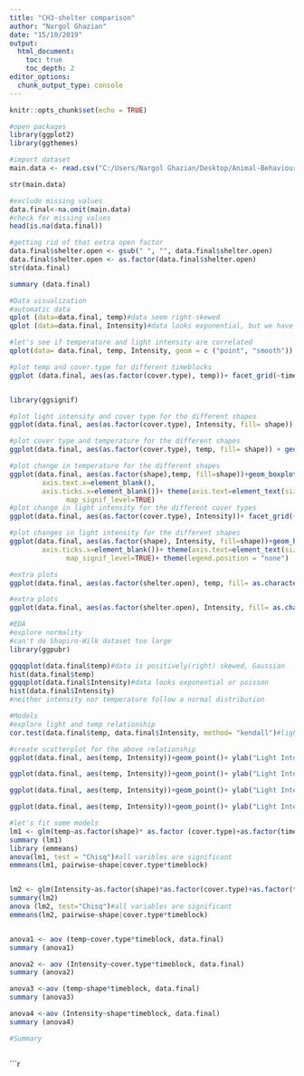 ```yaml
---
title: "CH3-shelter comparison"
author: "Nargol Ghazian"
date: "15/10/2019"
output:
  html_document:
    toc: true
    toc_depth: 2
editor_options: 
  chunk_output_type: console
---
```


```r
knitr::opts_chunk$set(echo = TRUE)
```


```r
#open packages 
library(ggplot2)
library(ggthemes)

#import dataset 
main.data <- read.csv("C:/Users/Nargol Ghazian/Desktop/Animal-Behaviour-and-Climate-project/CH3/shelter_logger_comparison.csv")

str(main.data)

#exclude missing values
data.final<-na.omit(main.data)
#check for missing values
head(is.na(data.final))

#getting rid of that extra open factor
data.final$shelter.open <- gsub(" ", "", data.final$shelter.open)
data.final$shelter.open <- as.factor(data.final$shelter.open)
str(data.final)

summary (data.final)
```


```r

#Data visualization 
#automatic data 
qplot (data=data.final, temp)#data seem right-skewed
qplot (data=data.final, Intensity)#data looks exponential, but we have to explore more

#let's see if temperature and light intensity are correlated 
qplot(data= data.final, temp, Intensity, geom = c ("point", "smooth")) + xlab("Temperature (°F)") + ylab ("Light Intensity (lum/ft²)")+ theme_classic()+ theme(axis.text=element_text(size=12))#there seems to be a positive correlation

#plot temp and cover.type for different timeblocks
ggplot (data.final, aes(as.factor(cover.type), temp))+ facet_grid(~timeblock) + geom_boxplot() + xlab("Cover Type (% light permeability)") + ylab ("Temperature (°F)")+ theme_classic()+ theme(axis.text=element_text(size=12))+ theme(axis.text=element_text(size=12))


library(ggsignif)

#plot light intensity and cover type for the different shapes
ggplot(data.final, aes(as.factor(cover.type), Intensity, fill= shape)) + geom_boxplot() + xlab("Cover Type (% light permeability)") + ylab ("Light Intensity (lum/ft²)")+ theme_classic()+ theme(axis.text=element_text(size=12))#boxplots overalp, prehaps significanlty different

#plot cover type and temperature for the different shapes
ggplot(data.final, aes(as.factor(cover.type), temp, fill= shape)) + geom_boxplot() + xlab("Cover Type (% light permeability)") + ylab ("Temperature (°F)")+ theme_classic()+ theme(axis.text=element_text(size=12))

#plot change in temperature for the different shapes
ggplot(data.final, aes(as.factor(shape),temp, fill=shape))+geom_boxplot() + facet_grid(~timeblock)+ xlab("Structure")+ ylab ("Temperature (°F)")+ theme_classic()+ theme(axis.text=element_text(size=12))+ theme(axis.title.x=element_blank(),
        axis.text.x=element_blank(),
        axis.ticks.x=element_blank())+ theme(axis.text=element_text(size=12))+geom_signif(comparisons = list(c("Triangle", "Square")), 
              map_signif_level=TRUE)
#plot change in light intensity for the different cover types
ggplot(data.final, aes(as.factor(cover.type), Intensity))+ facet_grid(~timeblock) + geom_boxplot() + xlab("Cover Type (% light permeability)") + ylab ("Light Intensity (lum/ft²)")+ theme_classic()+ theme(axis.text=element_text(size=12))

#plot changes in light intensity for the different shapes
ggplot(data.final, aes(as.factor(shape), Intensity, fill=shape))+geom_boxplot() + facet_grid(~timeblock)+ xlab("Structure")+ ylab ("Light Intensity (lum/ft²)")+ theme_classic()+ theme(axis.text=element_text(size=12))+theme(axis.title.x=element_blank(),axis.text.x=element_blank(),
        axis.ticks.x=element_blank())+ theme(axis.text=element_text(size=12))+geom_signif(comparisons = list(c("Square", "Triangle")), 
              map_signif_level=TRUE)+ theme(legend.position = "none")

#extra plots      
ggplot(data.final, aes(as.factor(shelter.open), temp, fill= as.character(cover.type))) + geom_boxplot() + xlab("Treatment") + ylab ("Temperature (°F)")+ theme_classic()+ theme(axis.text=element_text(size=12))+labs (fill= "Cover Type")

#extra plots
ggplot(data.final, aes(as.factor(shelter.open), Intensity, fill= as.character(cover.type))) + geom_boxplot() + xlab("Treatment") + ylab ("Light Intensity (lum/ft²)")+ theme_classic()+ theme(axis.text=element_text(size=12))+ labs (fill= "Cover Type")

```


```r
#EDA
#explore normality 
#can't do Shapiro-Wilk dataset too large 
library(ggpubr)

ggqqplot(data.final$temp)#data is positively(right) skewed, Gaussian  
hist(data.final$temp) 
ggqqplot(data.final$Intensity)#data looks exponential or poisson 
hist(data.final$Intensity)
#neither intensity nor temperature follow a normal distribution
```


```r
#Models
#explore light and temp relationship
cor.test(data.final$temp, data.final$Intensity, method= "kendall")#light and temp are correlated p<0.05

#create scatterplot for the above relationship 
ggplot(data.final, aes(temp, Intensity))+geom_point()+ ylab("Light Intensity (lum/ft²)")+ xlab("Temperature (°F)")+geom_smooth(method='glm', se=FALSE)+  facet_grid(cover.type~timeblock, scales = "free")+ theme_classic()#prehaps too dense too look at

ggplot(data.final, aes(temp, Intensity))+geom_point()+ ylab("Light Intensity (lum/ft²)")+ xlab("Temperature (°F)")+geom_smooth(method='glm', se=FALSE)+  facet_grid(~timeblock, scales = "free")+ theme_classic()#prehaps less dense too look at 

ggplot(data.final, aes(temp, Intensity))+geom_point()+ ylab("Light Intensity (lum/ft²)")+ xlab("Temperature (°F)")+geom_smooth(method='glm',se= FALSE)+  facet_grid(shape~timeblock, scales = "free")+ theme_classic()

ggplot(data.final, aes(temp, Intensity))+geom_point()+ ylab("Light Intensity (lum/ft²)")+ xlab("Temperature (°F)")+geom_smooth(method='glm',se= FALSE)+  facet_wrap(~cover.type, scales = "free")+ theme_classic()

#let's fit some models
lm1 <- glm(temp~as.factor(shape)* as.factor (cover.type)+as.factor(timeblock), data = data.final, family="gaussian")
summary (lm1)
library (emmeans)
anova(lm1, test = "Chisq")#all varibles are significant
emmeans(lm1, pairwise~shape|cover.type*timeblock)


lm2 <- glm(Intensity~as.factor(shape)*as.factor(cover.type)+as.factor(timeblock), data = data.final, family="poisson")
summary(lm2) 
anova (lm2, test="Chisq")#all variables are significant
emmeans(lm2, pairwise~shape|cover.type*timeblock)


anova1 <- aov (temp~cover.type*timeblock, data.final)
summary (anova1)

anova2 <- aov (Intensity~cover.type*timeblock, data.final)
summary (anova2)

anova3 <-aov (temp~shape*timeblock, data.final)
summary (anova3)

anova4 <-aov (Intensity~shape*timeblock, data.final)
summary (anova4)
```

```r
#Summary 



```






```r